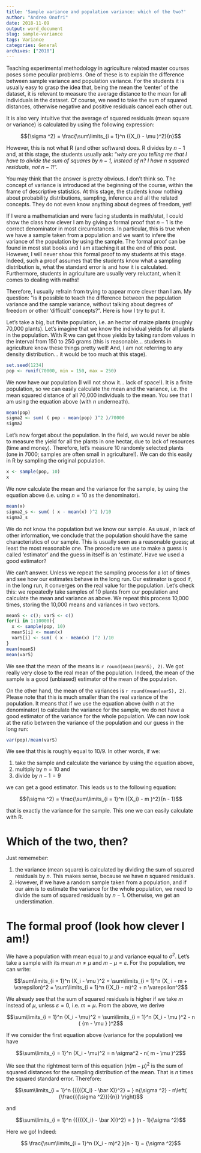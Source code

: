 ```yaml
---
title: 'Sample variance and population variance: which of the two?'
author: "Andrea Onofri"
date: 2018-11-09
output: word_document
slug: sample-variance
tags: Variance
categories: General
archives: ["2018"]
---
```



Teaching experimental methodology in agriculture related master courses poses some peculiar problems. One of these is to explain the difference between sample variance and population variance. For the students it is usually easy to grasp the idea that, being the mean the 'center' of the dataset, it is relevant to measure the average distance to the mean for all individuals in the dataset. Of course, we need to take the sum of squared distances, otherwise negative and positive residuals cancel each other out.

It is also very intuitive that the average of squared residuals (mean square or variance) is calculated by using the following expression:

$${\sigma ^2} = \frac{\sum\limits_{i = 1}^n ({X_i} - \mu )^2}{n}$$

However, this is not what R (and other software) does. R divides by $n - 1$ and, at this stage, the students usually ask: "*why are you telling me that I have to divide the sum of squares by $n - 1$, instead of $n$? I have $n$ squared residuals, not $n - 1$!*".

You may think that the answer is pretty obvious. I don't think so. The concept of variance is introduced at the beginning of the course, within the frame of descriptive statistics. At this stage, the students know nothing about probability distributions, sampling, inference and all the related concepts. They do not even know anything about degrees of freedom, yet!

If I were a mathematician and were facing students in math/stat, I could show the class how clever I am by giving a formal proof that $n - 1$ is the correct denominator in most circumstances. In particular, this is true when we have a sample taken from a population and we want to infere the variance of the population by using the sample. The formal proof can be found in most stat books and I am attaching it at the end of this post. However, I will never show this formal proof to my students at this stage. Indeed, such a proof assumes that the students know what a sampling distribution is, what the standard error is and how it is calculated. Furthermore, students in agriculture are usually very reluctant, when it comes to dealing with maths!

Therefore, I usually refrain from trying to appear more clever than I am. My question: "is it possible to teach the difference between the population variance and the sample variance, without talking about degrees of freedom or other 'difficult' concepts?". Here is how I try to put it.

Let's take a big, but finite population, i.e. an hectar of maize plants (roughly 70,000 plants). Let's imagine that we know the individual yields for all plants in the population. With R we can get those yields by taking random values in the interval from 150 to 250 grams (this is reasonable... students in agriculture know these things pretty well! And, I am not referring to any density distribution... it would be too much at this stage).

```r
set.seed(1234)
pop <- runif(70000, min = 150, max = 250)
```

We now have our population (I will not show it... lack of space!). It is a finite population, so we can easily calculate the mean and the variance, i.e. the mean squared distance of all 70,000 individuals to the mean. You see that I am using the equation above (with $n$ underneath).

```r
mean(pop)
sigma2 <- sum( ( pop - mean(pop) )^2 )/70000
sigma2
```

Let's now forget about the population. In the field, we would never be able to measure the yield for all the plants in one hectar, due to lack of resources (time and money). Therefore, let's measure 10 randomly selected plants (one in 7000; samples are often small in agriculture!). We can do this easily in R by sampling the original population.

```r
x <- sample(pop, 10)
x
```

We now calculate the mean and the variance for the sample, by using the equation above (i.e. using $n = 10$ as the denominator).

```r
mean(x)
sigma2_s <- sum( ( x - mean(x) )^2 )/10
sigma2_s
```

We do not know the population but we know our sample. As usual, in lack of other information, we conclude that the population should have the same characteristics of our sample. This is usually seen as a reasonable guess; at least the most reasonable one. The procedure we use to make a guess is called 'estimator' and the guess in itself is an 'estimate'. Have we used a good estimator? 

We can't answer. Unless we repeat the sampling process for a lot of times and see how our estimates behave in the long run. Our estimator is good if, in the long run, it converges on the real value for the population. Let's check this: we repeatedly take samples of 10 plants from our population and calculate the mean and variance as above. We repeat this process 10,000 times, storing the 10,000 means and variances in two vectors.

```r
meanS <- c(); varS <- c()
for(i in 1:10000){
  x <- sample(pop, 10)
  meanS[i] <- mean(x)
  varS[i] <- sum( ( x - mean(x) )^2 )/10
}
mean(meanS)
mean(varS)
```

We see that the mean of the means is `r round(mean(meanS), 2)`. We got really very close to the real mean of the population. Indeed, the mean of the sample is a good (unbiased) estimator of the mean of the population.

On the other hand, the mean of the variances is `r round(mean(varS), 2)`. Please note that this is much smaller than the real variance of the population. It means that if we use the equation above (with $n$ at the denominator) to calculate the variance for the sample, we do not have a good estimator of the variance for the whole population. We can now look at the ratio between the variance of the population and our guess in the long run:

```r
var(pop)/mean(varS)
```

We see that this is roughly equal to $10/9$. In other words, if we:

1. take the sample and calculate the variance by using the equation above,
2. multiply by $n = 10$ and
3. divide by $n - 1 = 9$ 

we can get a good estimator. This leads us to the following equation:

$${\sigma ^2} = \frac{\sum\limits_{i = 1}^n ({X_i} - m )^2}{n - 1}$$

that is exactly the variance for the sample. This one we can easily calculate with R.

# Which of the two, then?

Just rememeber:

1. the variance (mean square) is calculated by dividing the sum of squared residuals by $n$. This makes sense, because we have $n$ squared residuals.
2. However, if we have a random sample taken from a population, and if our aim is to estimate the variance for the whole population, we need to divide the sum of squared residuals by $n - 1$. Otherwise, we get an understimation. 


# The formal proof (look how clever I am!)

We have a population with mean equal to $\mu$ and variance equal to $\sigma^2$. Let's take a sample with its mean $m \neq \mu$ and $m - \mu = \varepsilon$. For the population, we can write:

$$\sum\limits_{i = 1}^n (X_i - \mu )^2  = \sum\limits_{i = 1}^n (X_ i - m + \varepsilon)^2 = \sum\limits_{i = 1}^n ({X_i} - m)^2 + n \varepsilon^2$$

We already see that the sum of squared residuals is higher if we take $m$ instead of $\mu$, unless $\varepsilon = 0$, i.e. $m = \mu$. From the above, we derive

$$\sum\limits_{i = 1}^n (X_i - \mu)^2 =  \sum\limits_{i = 1}^n (X_i - \mu )^2  - n ( {m - \mu } )^2$$


If we consider the first equation above (variance for the population) we have
 
$$\sum\limits_{i = 1}^n (X_i - \mu)^2 =  n \sigma^2 - n( m - \mu  )^2$$

We see that the rightmost term of this equation ($n ( m - \mu  )^2$ is the sum of squared distances for the sampling distribution of the mean. That is $n$ times the squared standard error. Therefore:

$$\sum\limits_{i = 1}^n {{{({X_i} - \bar X)}^2} = } n{\sigma ^2} - n\left( {\frac{{{\sigma ^2}}}{n}} \right)$$


and

$$\sum\limits_{i = 1}^n {{{({X_i} - \bar X)}^2} = } (n - 1){\sigma ^2}$$


Here we go! Indeed:

$$ \frac{\sum\limits_{i = 1}^n (X_i - m)^2 }{n - 1} = {\sigma ^2}$$


 
 




